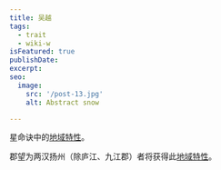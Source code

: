 ```yaml
---
title: 吴越
tags:
  - trait
  - wiki-w
isFeatured: true
publishDate: 
excerpt: 
seo:
  image:
    src: '/post-13.jpg'
    alt: Abstract snow

---
```


星命诀中的<a href='../trait_00_regional'>地域特性</a>。

郡望为两汉扬州（除庐江、九江郡）者将获得此<a href='../trait_00_regional'>地域特性</a>。
